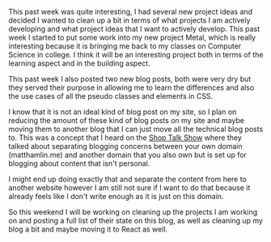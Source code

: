 This past week was quite interesting, I had several new
project ideas and decided I wanted to clean up a bit in terms
of what projects I am actively developing and what project
ideas that I want to actively develop. This past week I started
to put some work into my new project Metal, which is really interesting
because it is bringing me back to my classes on Computer Science in
college. I think it will be an interesting project both in terms
of the learning aspect and in the building aspect.

This past week I also posted two new blog posts, both were very dry
but they served their purpose in allowing me to learn the differences and also the use cases of all the pseudo classes and elements in CSS.

I know that it is not an ideal kind of blog post on my site, so I plan on
reducing the amount of these kind of blog posts on my site and maybe moving
them to another blog that I can just move all the technical blog posts to.
This was a concept that I heard on the [Shop Talk Show](http://shoptalkshow.com/)
where they talked about separating blogging concerns between your own domain (matthamlin.me) and
another domain that you also own but is set up for blogging about content that isn't personal.

I might end up doing exactly that and separate the content from here to another website
however I am still not sure if I want to do that because it already feels like I don't write
enough as it is just on this domain.

So this weekend I will be working on cleaning up the projects I am working on and posting a full list of
their state on this blog, as well as cleaning up my blog a bit and maybe moving it to React as well.
